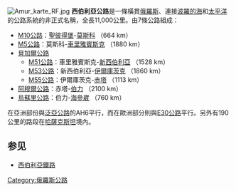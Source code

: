 {{NoteTA|G1=地名}}
[[File:Amur_karte_RF.jpg|thumb]]
'''西伯利亞公路'''是一條橫貫[[俄羅斯|俄羅斯]]、連接[[波羅的海|波羅的海]]和[[太平洋|太平洋]]的公路系統的非正式名稱，全長11,000公里。由7條公路組成：

* [[M10公路_(俄羅斯)|M10公路]]：[[聖彼得堡|聖彼得堡]]-[[莫斯科|莫斯科]] （664 km）
* [[M5公路_(俄羅斯)|M5公路]]：莫斯科-[[車里雅賓斯克|車里雅賓斯克]] （1880 km）
*[[貝加爾公路|貝加爾公路]]
** [[M51公路_(俄羅斯)|M51公路]]：車里雅賓斯克-[[新西伯利亞|新西伯利亞]] （1528 km）
** [[M53公路_(俄羅斯)|M53公路]]：新西伯利亞-[[伊爾庫茨克|伊爾庫茨克]] （1860 km）
** [[M55公路_(俄羅斯)|M55公路]]：伊爾庫茨克-[[赤塔|赤塔]] （1113 km）
* [[阿穆爾公路|阿穆爾公路]]：赤塔-[[伯力|伯力]] （2100 km）
* [[烏蘇里公路|烏蘇里公路]]：伯力-[[海參崴|海參崴]] （760 km）

在亞洲部份與[[泛亞公路|泛亞公路]]的AH6平行，而在歐洲部分則與[[E30公路|E30公路]]平行。另外有190公里的路段在[[哈薩克斯坦|哈薩克斯坦]]境內。

==参见==
{{Wikivoyage|西伯利亞公路}}
* [[西伯利亞鐵路|西伯利亞鐵路]]

{{俄羅斯聯邦公路}}

[[Category:俄羅斯公路|Category:俄羅斯公路]]